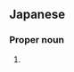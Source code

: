 ==Japanese==
{{ja-kanjitab|しお|や|yomi=kun}}

===Proper noun===
{{ja-pos|proper|しおや}}

# {{surname|lang=ja|sort=しおや}}